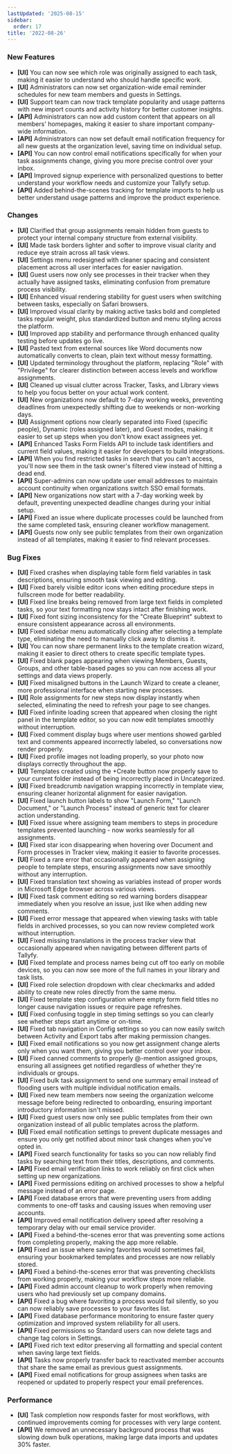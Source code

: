 ```yaml
---
lastUpdated: '2025-08-15'
sidebar:
  order: 17
title: '2022-08-26'
---
```


### New Features

- **[UI]** You can now see which role was originally assigned to each task, making it easier to understand who should handle specific work.
- **[UI]** Administrators can now set organization-wide email reminder schedules for new team members and guests in Settings.
- **[UI]** Support team can now track template popularity and usage patterns with new import counts and activity history for better customer insights.
- **[API]** Administrators can now add custom content that appears on all members' homepages, making it easier to share important company-wide information.
- **[API]** Administrators can now set default email notification frequency for all new guests at the organization level, saving time on individual setup.
- **[API]** You can now control email notifications specifically for when your task assignments change, giving you more precise control over your inbox.
- **[API]** Improved signup experience with personalized questions to better understand your workflow needs and customize your Tallyfy setup.
- **[API]** Added behind-the-scenes tracking for template imports to help us better understand usage patterns and improve the product experience.

### Changes

- **[UI]** Clarified that group assignments remain hidden from guests to protect your internal company structure from external visibility.
- **[UI]** Made task borders lighter and softer to improve visual clarity and reduce eye strain across all task views.
- **[UI]** Settings menu redesigned with cleaner spacing and consistent placement across all user interfaces for easier navigation.
- **[UI]** Guest users now only see processes in their tracker when they actually have assigned tasks, eliminating confusion from premature process visibility.
- **[UI]** Enhanced visual rendering stability for guest users when switching between tasks, especially on Safari browsers.
- **[UI]** Improved visual clarity by making active tasks bold and completed tasks regular weight, plus standardized button and menu styling across the platform.
- **[UI]** Improved app stability and performance through enhanced quality testing before updates go live.
- **[UI]** Pasted text from external sources like Word documents now automatically converts to clean, plain text without messy formatting.
- **[UI]** Updated terminology throughout the platform, replacing "Role" with "Privilege" for clearer distinction between access levels and workflow assignments.
- **[UI]** Cleaned up visual clutter across Tracker, Tasks, and Library views to help you focus better on your actual work content.
- **[UI]** New organizations now default to 7-day working weeks, preventing deadlines from unexpectedly shifting due to weekends or non-working days.
- **[UI]** Assignment options now clearly separated into Fixed (specific people), Dynamic (roles assigned later), and Guest modes, making it easier to set up steps when you don't know exact assignees yet.
- **[API]** Enhanced Tasks Form Fields API to include task identifiers and current field values, making it easier for developers to build integrations.
- **[API]** When you find restricted tasks in search that you can't access, you'll now see them in the task owner's filtered view instead of hitting a dead end.
- **[API]** Super-admins can now update user email addresses to maintain account continuity when organizations switch SSO email formats.
- **[API]** New organizations now start with a 7-day working week by default, preventing unexpected deadline changes during your initial setup.
- **[API]** Fixed an issue where duplicate processes could be launched from the same completed task, ensuring cleaner workflow management.
- **[API]** Guests now only see public templates from their own organization instead of all templates, making it easier to find relevant processes.

### Bug Fixes

- **[UI]** Fixed crashes when displaying table form field variables in task descriptions, ensuring smooth task viewing and editing.
- **[UI]** Fixed barely visible editor icons when editing procedure steps in fullscreen mode for better readability.
- **[UI]** Fixed line breaks being removed from large text fields in completed tasks, so your text formatting now stays intact after finishing work.
- **[UI]** Fixed font sizing inconsistency for the "Create Blueprint" subtext to ensure consistent appearance across all environments.
- **[UI]** Fixed sidebar menu automatically closing after selecting a template type, eliminating the need to manually click away to dismiss it.
- **[UI]** You can now share permanent links to the template creation wizard, making it easier to direct others to create specific template types.
- **[UI]** Fixed blank pages appearing when viewing Members, Guests, Groups, and other table-based pages so you can now access all your settings and data views properly.
- **[UI]** Fixed misaligned buttons in the Launch Wizard to create a cleaner, more professional interface when starting new processes.
- **[UI]** Role assignments for new steps now display instantly when selected, eliminating the need to refresh your page to see changes.
- **[UI]** Fixed infinite loading screen that appeared when closing the right panel in the template editor, so you can now edit templates smoothly without interruption.
- **[UI]** Fixed comment display bugs where user mentions showed garbled text and comments appeared incorrectly labeled, so conversations now render properly.
- **[UI]** Fixed profile images not loading properly, so your photo now displays correctly throughout the app.
- **[UI]** Templates created using the +Create button now properly save to your current folder instead of being incorrectly placed in Uncategorized.
- **[UI]** Fixed breadcrumb navigation wrapping incorrectly in template view, ensuring cleaner horizontal alignment for easier navigation.
- **[UI]** Fixed launch button labels to show "Launch Form," "Launch Document," or "Launch Process" instead of generic text for clearer action understanding.
- **[UI]** Fixed issue where assigning team members to steps in procedure templates prevented launching - now works seamlessly for all assignments.
- **[UI]** Fixed star icon disappearing when hovering over Document and Form processes in Tracker view, making it easier to favorite processes.
- **[UI]** Fixed a rare error that occasionally appeared when assigning people to template steps, ensuring assignments now save smoothly without any interruption.
- **[UI]** Fixed translation text showing as variables instead of proper words in Microsoft Edge browser across various views.
- **[UI]** Fixed task comment editing so red warning borders disappear immediately when you resolve an issue, just like when adding new comments.
- **[UI]** Fixed error message that appeared when viewing tasks with table fields in archived processes, so you can now review completed work without interruption.
- **[UI]** Fixed missing translations in the process tracker view that occasionally appeared when navigating between different parts of Tallyfy.
- **[UI]** Fixed template and process names being cut off too early on mobile devices, so you can now see more of the full names in your library and task lists.
- **[UI]** Fixed role selection dropdown with clear checkmarks and added ability to create new roles directly from the same menu.
- **[UI]** Fixed template step configuration where empty form field titles no longer cause navigation issues or require page refreshes.
- **[UI]** Fixed confusing toggle in step timing settings so you can clearly see whether steps start anytime or on-time.
- **[UI]** Fixed tab navigation in Config settings so you can now easily switch between Activity and Export tabs after making permission changes.
- **[UI]** Fixed email notifications so you now get assignment change alerts only when you want them, giving you better control over your inbox.
- **[UI]** Fixed canned comments to properly @-mention assigned groups, ensuring all assignees get notified regardless of whether they're individuals or groups.
- **[UI]** Fixed bulk task assignment to send one summary email instead of flooding users with multiple individual notification emails.
- **[UI]** Fixed new team members now seeing the organization welcome message before being redirected to onboarding, ensuring important introductory information isn't missed.
- **[UI]** Fixed guest users now only see public templates from their own organization instead of all public templates across the platform.
- **[UI]** Fixed email notification settings to prevent duplicate messages and ensure you only get notified about minor task changes when you've opted in.
- **[API]** Fixed search functionality for tasks so you can now reliably find tasks by searching text from their titles, descriptions, and comments.
- **[API]** Fixed email verification links to work reliably on first click when setting up new organizations.
- **[API]** Fixed permissions editing on archived processes to show a helpful message instead of an error page.
- **[API]** Fixed database errors that were preventing users from adding comments to one-off tasks and causing issues when removing user accounts.
- **[API]** Improved email notification delivery speed after resolving a temporary delay with our email service provider.
- **[API]** Fixed a behind-the-scenes error that was preventing some actions from completing properly, making the app more reliable.
- **[API]** Fixed an issue where saving favorites would sometimes fail, ensuring your bookmarked templates and processes are now reliably stored.
- **[API]** Fixed a behind-the-scenes error that was preventing checklists from working properly, making your workflow steps more reliable.
- **[API]** Fixed admin account cleanup to work properly when removing users who had previously set up company domains.
- **[API]** Fixed a bug where favoriting a process would fail silently, so you can now reliably save processes to your favorites list.
- **[API]** Fixed database performance monitoring to ensure faster query optimization and improved system reliability for all users.
- **[API]** Fixed permissions so Standard users can now delete tags and change tag colors in Settings.
- **[API]** Fixed rich text editor preserving all formatting and special content when saving large text fields.
- **[API]** Tasks now properly transfer back to reactivated member accounts that share the same email as previous guest assignments.
- **[API]** Fixed email notifications for group assignees when tasks are reopened or updated to properly respect your email preferences.

### Performance

- **[UI]** Task completion now responds faster for most workflows, with continued improvements coming for processes with very large content.
- **[API]** We removed an unnecessary background process that was slowing down bulk operations, making large data imports and updates 30% faster.